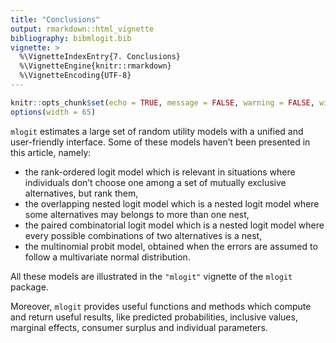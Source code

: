 ```yaml
---
title: "Conclusions"
output: rmarkdown::html_vignette
bibliography: bibmlogit.bib
vignette: >
  %\VignetteIndexEntry{7. Conclusions}
  %\VignetteEngine{knitr::rmarkdown}
  %\VignetteEncoding{UTF-8}
---
```


```r
knitr::opts_chunk$set(echo = TRUE, message = FALSE, warning = FALSE, widtht = 65)
options(width = 65)
```

`mlogit` estimates a large set of random utility models with a
unified and user-friendly interface. Some of these models haven't been
presented in this article, namely:


- the rank-ordered logit model which is relevant in situations
  where individuals don't choose one among a set of mutually exclusive
  alternatives, but rank them,
- the overlapping nested logit model which is a nested logit model
  where some alternatives may belongs to more than one nest,
- the paired combinatorial logit model which is a nested logit
  model where every possible combinations of two alternatives is a
  nest,
- the multinomial probit model, obtained when the errors are
  assumed to follow a multivariate normal distribution.



All these models are illustrated in the `"mlogit"` vignette of
the `mlogit` package.

Moreover, `mlogit` provides useful functions and methods which
compute and return useful results, like predicted probabilities,
inclusive values, marginal effects, consumer surplus and individual
parameters.
